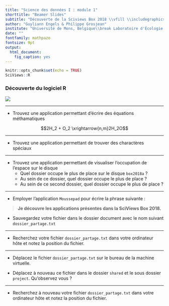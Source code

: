```yaml
---
title: "Science des données I : module 1"
shorttitle: "Beamer Slides"
subtitle: "Découverte de la Sciviews Box 2018 \\vfill \\includegraphics[width=.16\\textwidth,height=.2\\textheight]{../template/EcoNum-logo.pdf} \\includegraphics[width=.16\\textwidth,height=.2\\textheight]{../template/biodatascience.png} \\includegraphics[width=.16\\textwidth,height=.2\\textheight]{../template/SciViews-logo.pdf}"
author: "Guyliann Engels & Philippe Grosjean"
institute: "Université de Mons, Belgique\\break Laboratoire d'Écologie numérique des Milieux aquatiques\\break <\\url{http://biodatascience-course.sciviews.org/}> \\break <\\url{Guyliann.Engels@umons.ac.be}><\\url{Philippe.Grosjean@umons.ac.be}>"
date: ""
fontfamily: mathpazo
fontsize: 9pt
output: 
  html_document: 
    fig_caption: yes
---
```


```r
knitr::opts_chunk$set(echo = TRUE)
SciViews::R
```

### Découverte du logiciel R

![](../../image/sdd1_01/desktop.png)

___

- Trouvez une application permettant d'écrire des équations méthamatiques

$$2H_2 + O_2 \xrightarrow{n,m}2H_2O$$

___

- Trouvez une application permettant de trouver des charactères spéciaux

___

- Trouvez une application permettant de visualiser l'occupation de l'espace sur le disque 
    + Quel dossier occupe le plus de place sur le disque `box2018a` ? 
    + Au sein de ce dossier, quel dossier occupe le plus de place ?
    + Au sein de ce second dossier, quel dossier occupe le plus de place ? 
    
___

- Employer l'application `Moussepad` pour écrire la phrase suivante :

> **Je découvre les applications présentes dans la SciViews Box 2018.**

- Sauvegardez votre fichier dans le dossier document avec le nom suivant `dossier_partage.txt`

___

- Recherchez votre fichier `dossier_partage.txt` dans votre ordinateur hôte et notez la position du fichier.

___

- Déplacez le fichier `dossier_partage.txt` sur le bureau de la machine virtuelle.

- Déplacez à nouveau ce fichier dans le dossier `shared` et le sous dossier `project`. Qu'observez vous ? 

___

- Recherchez à nouveau votre fichier `dossier_partage.txt` dans votre ordinateur hôte et notez la position du fichier.


